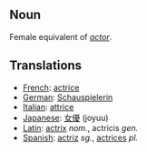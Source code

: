 == Noun ==

Female equivalent of ''[[actor]]''.

== Translations ==

*[[French]]: [[actrice]]
*[[German]]: [[Schauspielerin]]
*[[Italian]]: [[attrice]]
*[[Japanese]]: [[女優]] (joyuu)
*[[Latin]]: [[actrix]] ''nom.'', actricis ''gen.''
*[[Spanish]]: [[actriz]] ''sg.'', [[actrices]] ''pl.''